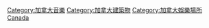 {{Commons category|Music venues in Canada}}

[[Category:加拿大音樂|Category:加拿大音樂]]
[[Category:加拿大建築物|Category:加拿大建築物]]
[[Category:加拿大娛樂場所|Category:加拿大娛樂場所]]
[[Category:各國音樂場地|Canada]]